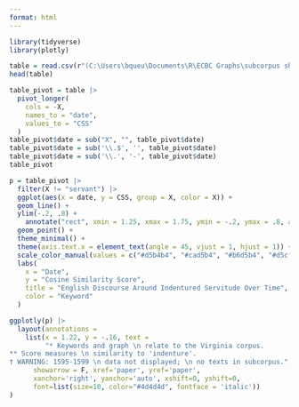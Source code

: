---
format: html
---

```{r load packages, message = F, echo = F}
library(tidyverse)
library(plotly)
```

```{r load data, echo = F, message = F, output = F}
table = read.csv(r"(C:\Users\bqueu\Documents\R\ECBC Graphs\subcorpus sheets - servant 1.csv)")
head(table)
```

```{r pivot table, echo = F, output = F}
table_pivot = table |>
  pivot_longer(
    cols = -X,
    names_to = "date",
    values_to = "CSS"
  )
table_pivot$date = sub("X", "", table_pivot$date)
table_pivot$date = sub('\\.$', '', table_pivot$date)
table_pivot$date = sub('\\.', '-', table_pivot$date)
table_pivot
```

```{r graph, warning = F, echo = F}
p = table_pivot |>
  filter(X != "servant") |>
  ggplot(aes(x = date, y = CSS, group = X, color = X)) +
  geom_line() +
  ylim(-.2, .8) +
    annotate("rect", xmin = 1.25, xmax = 1.75, ymin = -.2, ymax = .8, alpha = .4, fill = "red") +
  geom_point() +
  theme_minimal() +
  theme(axis.text.x = element_text(angle = 45, vjust = 1, hjust = 1)) +
  scale_color_manual(values = c("#d5b4b4", "#cad5b4", "#b6d5b4", "#d5cfb4", "#000000", "#ff9900", "#4bd891", "#cab4d5", "#b4d1d5")) +
  labs(
    x = "Date",
    y = "Cosine Similarity Score",
    title = "English Discourse Around Indentured Servitude Over Time",
    color = "Keyword"
  )

ggplotly(p) |>
  layout(annotations = 
    list(x = 1.22, y = -.16, text = 
         "* Keywords and graph \n relate to the Virginia corpus.
** Score measures \n similarity to 'indenture'.
† WARNING: 1595-1599 \n data not displayed; \n no texts in subcorpus.", 
      showarrow = F, xref='paper', yref='paper', 
      xanchor='right', yanchor='auto', xshift=0, yshift=0,
      font=list(size=10, color="#4d4d4d", fontface = 'italic'))
)
```
